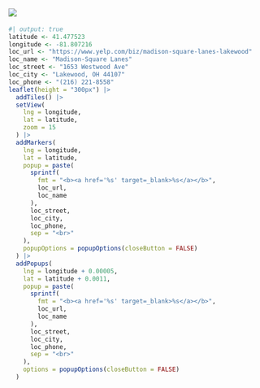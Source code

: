 ## ![](images/madison-square-lanes-sign.jpg) {#madison-square-lanes}

::: {layout-ncol=2}

::: {}

::: {.tour-location-image style="background-image: url(\"images/madison-square-lanes-image.jpg\")"}
:::

:::

::: {}

```r
#| output: true
latitude <- 41.477523
longitude <- -81.807216
loc_url <- "https://www.yelp.com/biz/madison-square-lanes-lakewood"
loc_name <- "Madison-Square Lanes"
loc_street <- "1653 Westwood Ave"
loc_city <- "Lakewood, OH 44107"
loc_phone <- "(216) 221-8558"
leaflet(height = "300px") |>
  addTiles() |>
  setView(
    lng = longitude,
    lat = latitude,
    zoom = 15
  ) |>
  addMarkers(
    lng = longitude,
    lat = latitude,
    popup = paste(
      sprintf(
        fmt = "<b><a href='%s' target=_blank>%s</a></b>",
        loc_url,
        loc_name
      ),
      loc_street,
      loc_city,
      loc_phone,
      sep = "<br>"
    ),
    popupOptions = popupOptions(closeButton = FALSE)
  ) |>
  addPopups(
    lng = longitude + 0.00005,
    lat = latitude + 0.0011,
    popup = paste(
      sprintf(
        fmt = "<b><a href='%s' target=_blank>%s</a></b>",
        loc_url,
        loc_name
      ),
      loc_street,
      loc_city,
      loc_phone,
      sep = "<br>"
    ),
    options = popupOptions(closeButton = FALSE)
  )
```

:::

:::
